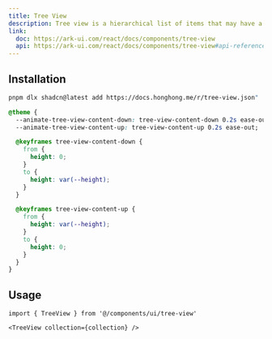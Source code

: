 ```yaml
---
title: Tree View
description: Tree view is a hierarchical list of items that may have a parent-child relationship where children can be toggled into view by expanding or collapsing their parent item.
link:
  doc: https://ark-ui.com/react/docs/components/tree-view
  api: https://ark-ui.com/react/docs/components/tree-view#api-reference
---
```


<ComponentPreview name='tree-view/tree-view' />

## Installation

```bash
pnpm dlx shadcn@latest add https://docs.honghong.me/r/tree-view.json"
```

```css title='app/globals.css'
@theme {
  --animate-tree-view-content-down: tree-view-content-down 0.2s ease-out;
  --animate-tree-view-content-up: tree-view-content-up 0.2s ease-out;

  @keyframes tree-view-content-down {
    from {
      height: 0;
    }
    to {
      height: var(--height);
    }
  }

  @keyframes tree-view-content-up {
    from {
      height: var(--height);
    }
    to {
      height: 0;
    }
  }
}
```

## Usage

```tsx
import { TreeView } from '@/components/ui/tree-view'
```

```tsx
<TreeView collection={collection} />
```
